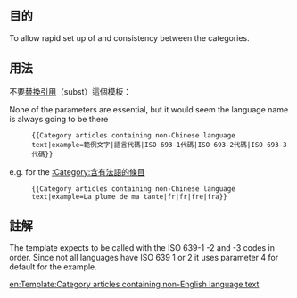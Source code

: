 <includeonly><!-- 在這裡加入模板的保護標識 --></includeonly><noinclude>{{template doc page viewed directly}}</noinclude>
<!-- 在本行下編輯模板說明 -->

== 目的 ==
To allow rapid set up of and consistency between the categories.

== 用法 ==
不要[[Help:替換引用|替換引用]]（subst）這個模板：

None of the parameters are essential, but it would seem the language name is always going to be there

:<code><nowiki>{{Category articles containing non-Chinese language text|example=範例文字|語言代碼|ISO 693-1代碼|ISO 693-2代碼|ISO 693-3代碼}}</nowiki></code>

e.g. for the [[:Category:含有法語的條目]] 

:<code><nowiki>{{Category articles containing non-Chinese language text|example=La plume de ma tante|fr|fr|fre|fra}}</nowiki></code>

==註解==
The template expects to be called with the ISO 639-1 -2 and -3 codes in order. Since not all languages have ISO 639 1 or 2 it uses parameter 4 for default for the example.

<includeonly>
<!-- 本行下加入模板的分類 -->

<!-- 本行下加入模板的跨語言鏈接 -->
[[en:Template:Category articles containing non-English language text]]

</includeonly>